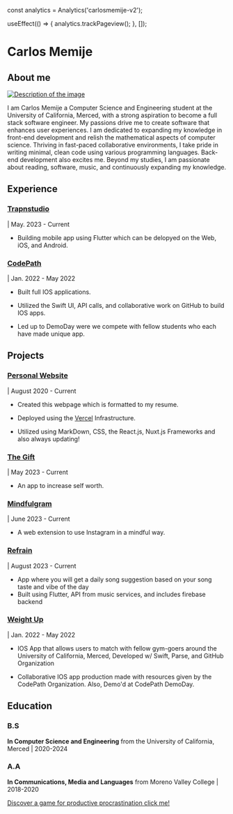 
const analytics = Analytics('carlosmemije-v2');

useEffect(() => {
analytics.trackPageview();
}, []);

# Carlos Memije

## About me

[<img src="/img/about.jpg" alt="Description of the image" />](/392)

I am Carlos Memije a Computer Science and Engineering student at the University of California, Merced, with a strong aspiration to become a full stack software engineer. My passions drive me to create software that enhances user experiences. I am dedicated to expanding my knowledge in front-end development and relish the mathematical aspects of computer science. Thriving in fast-paced collaborative environments, I take pride in writing minimal, clean code using various programming languages. Back-end development also excites me. Beyond my studies, I am passionate about reading, software, music, and continuously expanding my knowledge.

## Experience

### [Trapnstudio](https://www.trapnstudio.dev/)

| May. 2023 - Current

- Building mobile app using Flutter which can be delopyed on the Web, iOS, and Android.

### [CodePath](https://info.codepath.org/ios-mobile-development)

| Jan. 2022 - May 2022

- Built full IOS applications.

- Utilized the Swift UI, API calls, and collaborative work on GitHub to build IOS apps.

- Led up to DemoDay were we compete with fellow students who each have made unique app.

## Projects

### [Personal Website](https://github.com/carlosmemije/carlosmemije.com)

| August 2020 - Current

- Created this webpage which is formatted to my resume.

- Deployed using the [Vercel](https://vercel.com/home) Infrastructure.

- Utilized using MarkDown, CSS, the React.js, Nuxt.js Frameworks and also always updating!

### [The Gift](https://www.thegiftapp.org/#/)

| May 2023 - Current

- An app to increase self worth.

### [Mindfulgram](https://www.mindfulgram.app/)

| June 2023 - Current

- A web extension to use Instagram in a mindful way.

### [Refrain](https://github.com/carlosmemije/RefrainApp)

| August 2023 - Current

- App where you will get a daily song suggestion based on your song taste and vibe of the day
- Built using Flutter, API from music services, and includes firebase backend

### [Weight Up](https://github.com/CodePath-GroupProject/Codepath-Project/)

| Jan. 2022 - May 2022

- IOS App that allows users to match with fellow gym-goers around the University of California, Merced, Developed w/ Swift, Parse, and GitHub Organization

- Collaborative IOS app production made with resources given by the CodePath Organization. Also, Demo'd at CodePath DemoDay.

## Education

### B.S

**In Computer Science and Engineering** from the University of California, Merced | 2020-2024

### A.A

**In Communications, Media and Languages** from Moreno Valley College | 2018-2020

[Discover a game for productive procrastination click me!](https://sudoku.com/)
